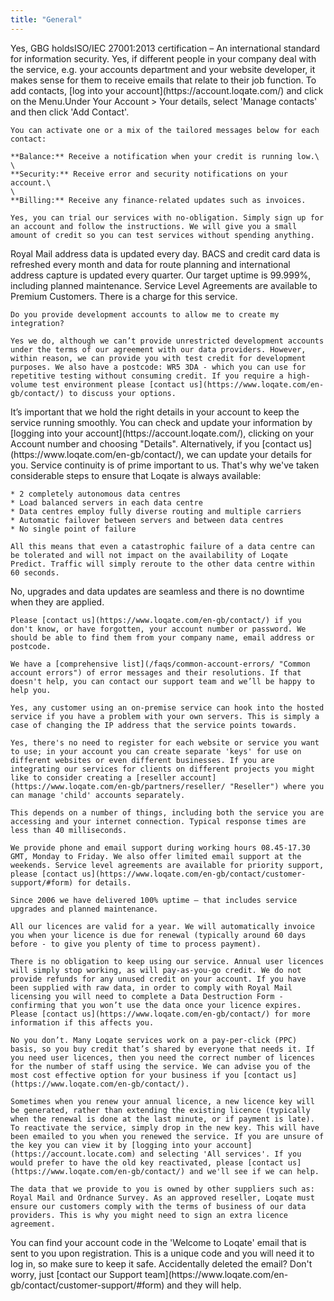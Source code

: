 ```yaml
---
title: "General"
---
```


<AccordionGroup>
  <Accordion
  title="Do you have an ISO certification?"
  >
    Yes, GBG holdsISO/IEC 27001:2013 certification – An international standard for information security.
  </Accordion>
  <Accordion
  title="Can I add more than one person as a contact on my account?"
  >
    Yes, if different people in your company deal with the service, e.g. your accounts department and your website developer, it makes sense for them to receive emails that relate to their job function. To add contacts, [log into your account](https://account.loqate.com/) and click on the Menu.Under Your Account > Your details, select 'Manage contacts' and then click 'Add Contact'.
    
    You can activate one or a mix of the tailored messages below for each contact:

    **Balance:** Receive a notification when your credit is running low.\
    \
    **Security:** Receive error and security notifications on your account.\
    \
    **Billing:** Receive any finance-related updates such as invoices.

  </Accordion>
  <Accordion
  title="Can I trial the service for free?"
  >

    Yes, you can trial our services with no-obligation. Simply sign up for an account and follow the instructions. We will give you a small amount of credit so you can test services without spending anything.

  </Accordion>
  <Accordion
  title="How often is data updated?"
  >
    Royal Mail address data is updated every day. BACS and credit card data is refreshed every month and data for route planning and international address capture is updated every quarter.
  </Accordion>
  <Accordion
  title="Do you offer a Service Level Agreement?"
  >
    Our target uptime is 99.999%, including planned maintenance. Service Level Agreements are available to Premium Customers. There is a charge for this service.

    Do you provide development accounts to allow me to create my integration?

    Yes we do, although we can’t provide unrestricted development accounts under the terms of our agreement with our data providers. However, within reason, we can provide you with test credit for development purposes. We also have a postcode: WR5 3DA - which you can use for repetitive testing without consuming credit. If you require a high-volume test environment please [contact us](https://www.loqate.com/en-gb/contact/) to discuss your options.

  </Accordion>
  <Accordion
  title="How can I update the details you hold for my company?"
  >
    It’s important that we hold the right details in your account to keep the service running smoothly. You can check and update your information by [logging into your account](https://account.loqate.com/), clicking on your Account number and choosing "Details". Alternatively, if you [contact us](https://www.loqate.com/en-gb/contact/), we can update your details for you.
  </Accordion>
  <Accordion
  title="How do you ensure the service stays Live at all times?"
  >
    Service continuity is of prime important to us. That's why we've taken considerable steps to ensure that Loqate is always available:

    * 2 completely autonomous data centres
    * Load balanced servers in each data centre
    * Data centres employ fully diverse routing and multiple carriers
    * Automatic failover between servers and between data centres
    * No single point of failure

    All this means that even a catastrophic failure of a data centre can be tolerated and will not impact on the availability of Loqate Predict. Traffic will simply reroute to the other data centre within 60 seconds.

  </Accordion>
  <Accordion
    title="Is the service offline when upgrades or data updates are applied?"
    >
    No, upgrades and data updates are seamless and there is no downtime when they are applied.
  </Accordion>
  <Accordion
  title="I forgot my account number/password. Can you help?"
  >

    Please [contact us](https://www.loqate.com/en-gb/contact/) if you don't know, or have forgotten, your account number or password. We should be able to find them from your company name, email address or postcode.

  </Accordion>
  <Accordion
  title="I received an error message when trying to access the service, what should I do?"
  >

    We have a [comprehensive list](/faqs/common-account-errors/ "Common account errors") of error messages and their resolutions. If that doesn't help, you can contact our support team and we’ll be happy to help you.

  </Accordion>
  <Accordion
  title="I use your on-premise solution. Can you offer me a backup?"
  >

    Yes, any customer using an on-premise service can hook into the hosted service if you have a problem with your own servers. This is simply a case of changing the IP address that the service points towards.

  </Accordion>
  <Accordion
  title="Can I use my Loqate account for more than one website/service?"
  >

    Yes, there's no need to register for each website or service you want to use; in your account you can create separate 'keys' for use on different websites or even different businesses. If you are integrating our services for clients on different projects you might like to consider creating a [reseller account](https://www.loqate.com/en-gb/partners/reseller/ "Reseller") where you can manage 'child' accounts separately.

  </Accordion>
  <Accordion
  title="What is the average response time of the service?"
  >

    This depends on a number of things, including both the service you are accessing and your internet connection. Typical response times are less than 40 milliseconds.

  </Accordion>
  <Accordion
  title="What level of support do you provide?"
  >

    We provide phone and email support during working hours 08.45-17.30 GMT, Monday to Friday. We also offer limited email support at the weekends. Service level agreements are available for priority support, please [contact us](https://www.loqate.com/en-gb/contact/customer-support/#form) for details.

  </Accordion>
  <Accordion
  title="What service availability do you provide?"
  >

    Since 2006 we have delivered 100% uptime – that includes service upgrades and planned maintenance.

  </Accordion>
  <Accordion
  title="How will I know when my licence needs renewing?"
  >

    All our licences are valid for a year. We will automatically invoice you when your licence is due for renewal (typically around 60 days before - to give you plenty of time to process payment).

  </Accordion>
  <Accordion
  title="I don’t need my Loqate service any more, what do I do?"
  >

    There is no obligation to keep using our service. Annual user licences will simply stop working, as will pay-as-you-go credit. We do not provide refunds for any unused credit on your account. If you have been supplied with raw data, in order to comply with Royal Mail licensing you will need to complete a Data Destruction Form - confirming that you won’t use the data once your licence expires. Please [contact us](https://www.loqate.com/en-gb/contact/) for more information if this affects you.

  </Accordion>
  <Accordion
  title="I have many employees but they don’t all need your service, do I have to buy a user license for them all?"
  >

    No you don’t. Many Loqate services work on a pay-per-click (PPC) basis, so you buy credit that’s shared by everyone that needs it. If you need user licences, then you need the correct number of licences for the number of staff using the service. We can advise you of the most cost effective option for your business if you [contact us](https://www.loqate.com/en-gb/contact/).

  </Accordion>
  <Accordion
  title="I’ve renewed my licence but why am I still getting 'Licence key is no longer valid' alerts?"
  >

    Sometimes when you renew your annual licence, a new licence key will be generated, rather than extending the existing licence (typically when the renewal is done at the last minute, or if payment is late). To reactivate the service, simply drop in the new key. This will have been emailed to you when you renewed the service. If you are unsure of the key you can view it by [logging into your account](https://account.locate.com) and selecting 'All services'. If you would prefer to have the old key reactivated, please [contact us](https://www.loqate.com/en-gb/contact/) and we'll see if we can help.

  </Accordion>
  <Accordion
  title="I’ve accepted your End User Licence Agreement (EULA) why are you asking me to accept another from a different provider?"
  >

    The data that we provide to you is owned by other suppliers such as: Royal Mail and Ordnance Survey. As an approved reseller, Loqate must ensure our customers comply with the terms of business of our data providers. This is why you might need to sign an extra licence agreement.

  </Accordion>
  <Accordion
  title="What is my account code?"
  >
    You can find your account code in the 'Welcome to Loqate' email that is sent to you upon registration. This is a unique code and you will need it to log in, so make sure to keep it safe. Accidentally deleted the email? Don't worry, just [contact our Support team](https://www.loqate.com/en-gb/contact/customer-support/#form) and they will help.
  </Accordion>
</AccordionGroup>
